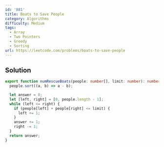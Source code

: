 ```yaml
---
id: '881'
title: Boats to Save People
category: Algorithms
difficulty: Medium
tags:
  - Array
  - Two Pointers
  - Greedy
  - Sorting
url: https://leetcode.com/problems/boats-to-save-people
---
```


## Solution

```typescript filename="solution.ts" copy
export function numRescueBoats(people: number[], limit: number): number {
  people.sort((a, b) => a - b);

  let answer = 0;
  let [left, right] = [0, people.length - 1];
  while (left <= right) {
    if (people[left] + people[right] <= limit) {
      left += 1;
    }
    answer += 1;
    right -= 1;
  }
  return answer;
}
```
